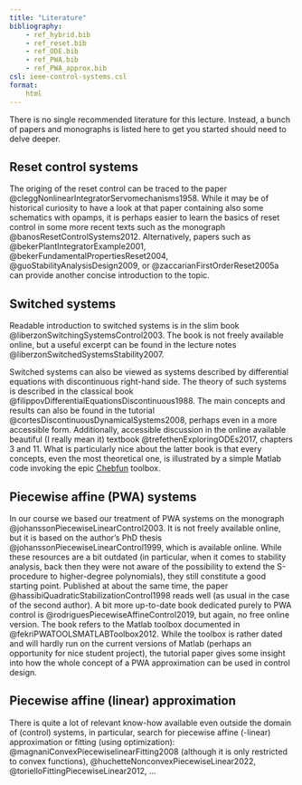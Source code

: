 ```yaml
---
title: "Literature"
bibliography: 
    - ref_hybrid.bib
    - ref_reset.bib
    - ref_ODE.bib
    - ref_PWA.bib
    - ref_PWA_approx.bib
csl: ieee-control-systems.csl
format:
    html     
---
```


There is no single recommended literature for this lecture. Instead, a bunch of papers and monographs is listed here to get you started should need to delve deeper.

## Reset control systems

The origing of the reset control can be traced to the paper @cleggNonlinearIntegratorServomechanisms1958. While it may be of historical curiosity to have a look at that paper containing also some schematics with opamps, it is perhaps easier to learn the basics of reset control in some more recent texts such as the monograph @banosResetControlSystems2012. Alternatively, papers such as  @bekerPlantIntegratorExample2001, @bekerFundamentalPropertiesReset2004, @guoStabilityAnalysisDesign2009, or @zaccarianFirstOrderReset2005a can provide another concise introduction to the topic.

## Switched systems

Readable introduction to switched systems is in the slim book @liberzonSwitchingSystemsControl2003. The book is not freely available online, but a useful excerpt can be found in the lecture notes @liberzonSwitchedSystemsStability2007. 

Switched systems can also be viewed as systems described by differential equations with discontinuous right-hand side. The theory of such systems is described in the classical book @filippovDifferentialEquationsDiscontinuous1988. The main concepts and results can also be found in the tutorial @cortesDiscontinuousDynamicalSystems2008, perhaps even in a more accessible form. Additionally, accessible discussion in the online available beautiful (I really mean it) textbook @trefethenExploringODEs2017, chapters 3 and 11. What is particularly nice about the latter book is that every concepts, even the most theoretical one, is illustrated by a simple Matlab code invoking the epic [Chebfun](https://www.chebfun.org) toolbox. 

## Piecewise affine (PWA) systems

In our course we based our treatment of PWA systems on the monograph @johanssonPiecewiseLinearControl2003. It is not freely available online, but it is based on the author's PhD thesis @johanssonPiecewiseLinearControl1999, which is available online. While these resources are a bit outdated (in particular, when it comes to stability analysis, back then they were not aware of the possibility to extend the S-procedure to higher-degree polynomials), they still constitute a good starting point. Published at about the same time, the paper @hassibiQuadraticStabilizationControl1998 reads well (as usual in the case of the second author). A bit more up-to-date book dedicated purely to PWA control is @rodriguesPiecewiseAffineControl2019, but again, no free online version. The book refers to the Matlab toolbox documented in @fekriPWATOOLSMATLABToolbox2012. While the toolbox is rather dated and will hardly run on the current versions of Matlab (perhaps an opportunity for nice student project), the tutorial paper gives some insight into how the whole concept of a PWA approximation can be used in control design.

## Piecewise affine (linear) approximation 

There is quite a lot of relevant know-how available even outside the domain of (control) systems, in particular, search for piecewise affine (-linear) approximation or fitting (using optimization): @magnaniConvexPiecewiselinearFitting2008 (although it is only restricted to convex functions), @huchetteNonconvexPiecewiseLinear2022, @torielloFittingPiecewiseLinear2012, ...